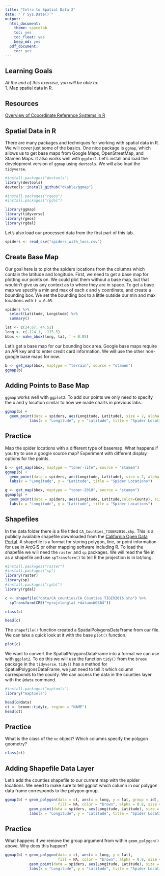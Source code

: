 ```yaml
---
title: "Intro to Spatial Data 2"
date: "`r Sys.Date()`"
output:
  html_document: 
    theme: spacelab
    toc: yes
    toc_float: yes
    keep_md: yes
  pdf_document:
    toc: yes
---
```


## Learning Goals
*At the end of this exercise, you will be able to:*  
1. Map spatial data in R.    
 
## Resources
[Overview of Cooordinate Reference Systems in R](https://www.nceas.ucsb.edu/~frazier/RSpatialGuides/OverviewCoordinateReferenceSystems.pdf)

## Spatial Data in R

There are many packages and techniques for working with spatial data in R. We will cover just some of the basics. One nice package is `ggmap`, which allows us to get base maps from Google Maps, OpenStreetMap, and Stamen Maps. It also works well with `ggplot2`. Let's install and load the development version of `ggmap` using `devtools`. We will also load the `tidyverse`.

```r
#install.packages("devtools")
library(devtools)
devtools::install_github("dkahle/ggmap")
```

```r
#install.packages("rgeos")
#install.packages("rgdal")
```


```r
library(ggmap)
library(tidyverse)
library(rgeos)
library(rgdal)
```

Let's also load our processed data from the first part of this lab.
```r
spiders <- read_csv("spiders_with_locs.csv")
```

## Create Base Map

Our goal here is to plot the spiders locations from the columns which contain the latitude and longitude. First, we need to get a base map for plotting our points on. We could plot them without a base map, but that wouldn't give us any context as to where they are in space. To get a base map we specify a min and max of each x and y coordinate, and create a bounding box. We set the bounding box to a little outside our min and max locations with `f = 0.05`. 

```r
spiders %>% 
  select(Latitude, Longitude) %>% 
  summary()
```

```r
lat <- c(34.67, 44.51)
long <- c(-124.1, -115.5)
bbox <- make_bbox(long, lat, f = 0.05)
```

Let's get a base map for our bounding box area. Google base maps require an API key and to enter credit card information. We will use the other non-google base maps for now.  
```r
b <- get_map(bbox, maptype = "terrain", source = "stamen")
ggmap(b)
```

## Adding Points to Base Map

`ggmap` works well with `ggplot2`. To add our points we only need to specify the x and y location similar to how we made charts in previous labs. 
```r
ggmap(b) + 
  geom_point(data = spiders, aes(Longitude, Latitude), size = 2, alpha = 0.7) +
           labs(x = "Longitude", y = "Latitude", title = "Spider Locations")
```


## Practice

Map the spider locations with a different type of basemap. What happens if you try to use a google source map? Experiment with different display options for the points. 

```r
b <- get_map(bbox, maptype = "toner-lite", source = "stamen")
ggmap(b) + 
  geom_point(data = spiders, aes(Longitude, Latitude), size = 2, alpha = 0.7) +
  labs(x = "Longitude", y = "Latitude", title = "Spider Locations")
```

```r
g <- get_map(bbox, maptype = "toner-2010", source = "stamen")
ggmap(g) + 
  geom_point(data = spiders, aes(Longitude, Latitude,color=County), size = 2, alpha = 0.7,shape=1) +
  labs(x = "Longitude", y = "Latitude", title = "Spider Locations")
```

## Shapefiles

In the data folder there is a file titled `CA_Counties_TIGER2016.shp`. This is a publicly available shapefile downloaded from the [California Open Data Portal](https://data.ca.gov/dataset/ca-geographic-boundaries). A shapefile is a format for storing polygon, line, or point information for use in ArcGIS or other mapping software including R. To load the shapefile we will need the `raster` and `sp` packages. We will read the file in as a shapefile and use `spTransform()` to tell R the projection is in lat/long. 
```r
#install.packages("raster")
#install.packages("sp")
library(raster)
library(sp)
#install.packages("rgdal")
library(rgdal)
```

```r
c <- shapefile("data/CA_counties/CA_Counties_TIGER2016.shp") %>% 
  spTransform(CRS("+proj=longlat +datum=WGS84"))

class(c)
```
```r
head(c)
```
  
The `shapefile()` function created a SpatialPolygonsDataFrame from our file. We can take a quick look at it with the base `plot()` function.
```r
plot(c)
```

We want to convert the SpatialPolygonsDataFrame into a format we can use with `ggplot2`. To do this we will use the function `tidy()` from the `broom` package in the `tidyverse`. `tidy()` has a method for SpatialPolygonsDataFrame, we just need to tell it which column corresponds to the county. We can access the data in the counties layer with the `@data` command. 
```r
#install.packages("maptools")
library("maptools")

head(c@data)
ct <- broom::tidy(c, region = "NAME")
head(ct)
```


## Practice

What is the class of the `nc` object? Which columns specify the polygon geometry?
```r
class(ct)
```

## Adding Shapefile Data Layer

Let's add the counties shapefile to our current map with the spider locations. We need to make sure to tell ggplot which column in our polygon data frame corresponds to the polygon group. 

```r

ggmap(b) + geom_polygon(data = ct, aes(x = long, y = lat, group = id), 
                        fill = NA, color = "brown", alpha = 0.8, size = 0.2) +
           geom_point(data = spiders, aes(Longitude, Latitude), size = 2, alpha = 0.7) +
           labs(x = "Longitude", y = "Latitude", title = "Spider Locations")
```

## Practice

What happens if we remove the group argument from within `geom_polygon()` above. Why does this happen?

```r
ggmap(b) + geom_polygon(data = ct, aes(x = long, y = lat), 
                        fill = NA, color = "brown", alpha = 0.8, size = 0.2) +
           geom_point(data = spiders, aes(Longitude, Latitude), size = 2, alpha = 0.7) +
           labs(x = "Longitude", y = "Latitude", title = "Spider Locations")
```

